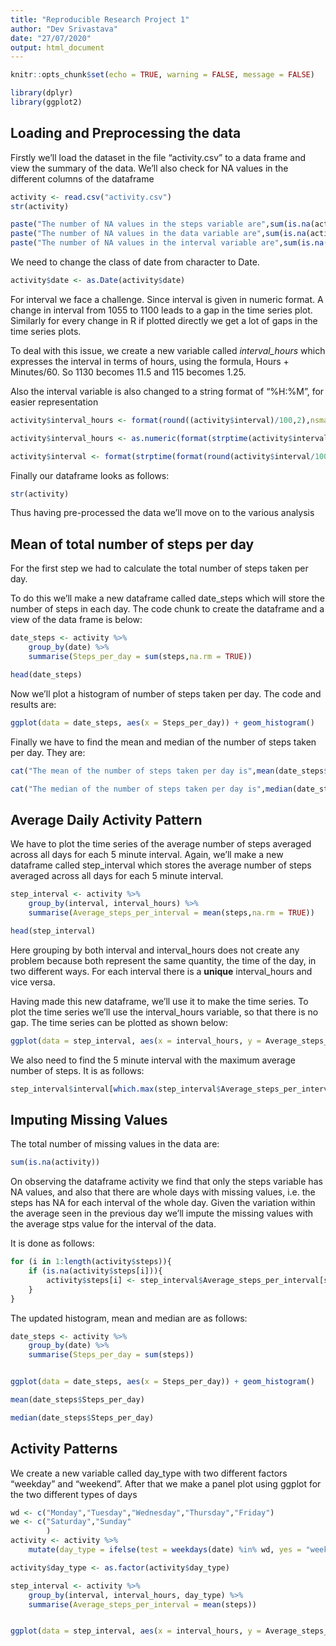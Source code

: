 ```yaml
---
title: "Reproducible Research Project 1"
author: "Dev Srivastava"
date: "27/07/2020"
output: html_document
---
```


```r
knitr::opts_chunk$set(echo = TRUE, warning = FALSE, message = FALSE)
```

```r
library(dplyr)
library(ggplot2)
```


## Loading and Preprocessing the data

Firstly we'll load the dataset in the file "activity.csv" to a data frame and view the summary of the data. We'll also check for NA values in the different columns of the dataframe

```r
activity <- read.csv("activity.csv")
str(activity)

paste("The number of NA values in the steps variable are",sum(is.na(activity$steps)))
paste("The number of NA values in the data variable are",sum(is.na(activity$date)))
paste("The number of NA values in the interval variable are",sum(is.na(activity$interval)))

```

We need to change the class of date from character to Date.

```r
activity$date <- as.Date(activity$date)
```

For interval we face a challenge. Since interval is given in numeric format. A change in interval from 1055 to 1100 leads to a gap in the time series plot. Similarly for every change in R if plotted directly we get a lot of gaps in the time series plots.

To deal with this issue, we create a new variable called *interval_hours* which expresses the interval in terms of hours, using the formula, Hours + Minutes/60. So 1130 becomes 11.5 and 115 becomes 1.25.

Also the interval variable is also changed to a string format of "%H:%M", for easier representation

```r
activity$interval_hours <- format(round((activity$interval)/100,2),nsmall = 2)

activity$interval_hours <- as.numeric(format(strptime(activity$interval_hours, format = "%H.%M"), "%H")) + as.numeric(format(strptime(activity$interval_hours, format = "%H.%M"), "%M"))/60

activity$interval <- format(strptime(format(round(activity$interval/100,2),nsmall = 2), format = "%H.%M"), "%H:%M")
```

Finally our dataframe looks as follows:

```r
str(activity)
```

Thus having pre-processed the data we'll move on to the various analysis

## Mean of total number of steps per day

For the first step we had to calculate the total number of steps taken per day.

To do this we'll make a new dataframe called date_steps which will store the number of steps in each day. The code chunk to create the dataframe and a view of the data frame is below:

```r
date_steps <- activity %>%
    group_by(date) %>%
    summarise(Steps_per_day = sum(steps,na.rm = TRUE))

head(date_steps)
```

Now we'll plot a histogram of number of steps taken per day. The code and results are:

```r
ggplot(data = date_steps, aes(x = Steps_per_day)) + geom_histogram()
```

Finally we have to find the mean and median of the number of steps taken per day. They are:

```r
cat("The mean of the number of steps taken per day is",mean(date_steps$Steps_per_day))
```

```r
cat("The median of the number of steps taken per day is",median(date_steps$Steps_per_day))
```

## Average Daily Activity Pattern

We have to plot the time series of the average number of steps averaged across all days for each 5 minute interval. Again, we'll make a new dataframe called step_interval which stores the average number of steps averaged across all days for each 5 minute interval.



```r
step_interval <- activity %>%
    group_by(interval, interval_hours) %>%
    summarise(Average_steps_per_interval = mean(steps,na.rm = TRUE))

head(step_interval)
```

Here grouping by both interval and interval_hours does not create any problem because both represent the same quantity, the time of the day, in two different ways. For each interval there is a **unique** interval_hours and vice versa.

Having made this new dataframe, we'll use it to make the time series. To plot the time series we'll use the interval_hours variable, so that there is no gap. The time series can be plotted as shown below:

```r
ggplot(data = step_interval, aes(x = interval_hours, y = Average_steps_per_interval)) + geom_line()
```

We also need to find the 5 minute interval with the maximum average number of steps. It is as follows:

```r
step_interval$interval[which.max(step_interval$Average_steps_per_interval)]
```

## Imputing Missing Values

The total  number of missing values in the data are:
```r
sum(is.na(activity))
```

On observing the dataframe activity we find that only the steps variable has NA values, and also that there are whole days with missing values, i.e. the steps has NA for each interval of the whole day. Given the variation within the average seen in the previous day we'll impute the missing values with the average stps value for the interval of the data.

It is done as follows:
```r
for (i in 1:length(activity$steps)){
    if (is.na(activity$steps[i])){
        activity$steps[i] <- step_interval$Average_steps_per_interval[step_interval$interval == activity$interval[i]]
    }
}

```

The updated histogram, mean and median are as follows:

```r
date_steps <- activity %>%
    group_by(date) %>%
    summarise(Steps_per_day = sum(steps))


ggplot(data = date_steps, aes(x = Steps_per_day)) + geom_histogram()

mean(date_steps$Steps_per_day)

median(date_steps$Steps_per_day)

```

## Activity Patterns

We create a new variable called day_type with two different factors "weekday" and "weekend". After that we make a panel plot using ggplot for the  two different types of days

```r

wd <- c("Monday","Tuesday","Wednesday","Thursday","Friday")
we <- c("Saturday","Sunday"
        )
activity <- activity %>%
    mutate(day_type = ifelse(test = weekdays(date) %in% wd, yes = "weekday", no = "weekend"))

activity$day_type <- as.factor(activity$day_type)

step_interval <- activity %>%
    group_by(interval, interval_hours, day_type) %>%
    summarise(Average_steps_per_interval = mean(steps))


ggplot(data = step_interval, aes(x = interval_hours, y = Average_steps_per_interval)) + geom_line() + facet_grid(.~day_type)
```
